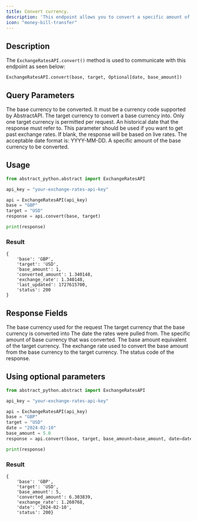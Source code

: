 ```yaml
---
title: Convert currency.
description: 'This endpoint allows you to convert a specific amount of a currency to another currency.'
icon: "money-bill-transfer"
---
```


## Description

The `ExchangeRatesAPI.convert()` method is used to communicate with this endpoint as seen below:

`ExchangeRatesAPI.convert(base, target, Optional[date, base_amount])`

## Query Parameters

<ParamField path="base" type="String" required>
The base currency to be converted. It must be a currency code supported by AbstractAPI.
</ParamField>

<ParamField path="target" type="String" required>
The target currency to convert a base currency into. Only one target currency is permitted per request.
</ParamField>

<ParamField path="date" type="String">
An historical date that the response must refer to. This parameter should be used if you want to get past exchange rates. 
If blank, the response will be based on live rates. 
The acceptable date format is: YYYY-MM-DD. 
</ParamField>

<ParamField path="base_amount" type="Float">
A specific amount of the base currency to be converted.
</ParamField>


## Usage

```python
from abstract_python.abstract import ExchangeRatesAPI

api_key = "your-exchange-rates-api-key"

api = ExchangeRatesAPI(api_key)
base = "GBP"
target = "USD"
response = api.convert(base, target)

print(response)

```


### Result
```
{
    'base': 'GBP', 
    'target': 'USD', 
    'base_amount': 1, 
    'converted_amount': 1.340148, 
    'exchange_rate': 1.340148, 
    'last_updated': 1727615700, 
    'status': 200
}
```

## Response Fields

<ResponseField name="base" type="String">
The base currency used for the request
</ResponseField>

<ResponseField name="target" type="String">
The target currency that the base currency is converted into
</ResponseField>

<ResponseField name="date" type="String">
The date the rates were pulled from.
</ResponseField>

<ResponseField name="base_amount" type="Float">
The specific amount of base currency that was converted.
</ResponseField>

<ResponseField name="converted_amount" type="Float">
The base amount equivalent of the target currency.
</ResponseField>

<ResponseField name="exchange_rate" type="Float">
The exchange rate used to convert the base amount from the base currency to the target currency.
</ResponseField>

<ResponseField name="status" type="integer">
The status code of the response.
</ResponseField>

## Using optional parameters

```python
from abstract_python.abstract import ExchangeRatesAPI

api_key = "your-exchange-rates-api-key"

api = ExchangeRatesAPI(api_key)
base = "GBP"
target = "USD"
date = "2024-02-10"
base_amount = 5.0
response = api.convert(base, target, base_amount=base_amount, date=date)

print(response)

```

### Result

```
{
    'base': 'GBP', 
    'target': 'USD', 
    'base_amount': 5, 
    'converted_amount': 6.303839, 
    'exchange_rate': 1.260768, 
    'date': '2024-02-10', 
    'status': 200}
```